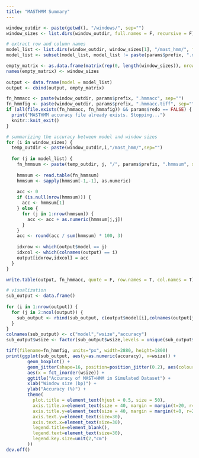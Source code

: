 ```yaml
---
title: "MASTHMM Summary"
---
```


```r
window_outdir <- paste(getwd(), "/windows/", sep="")
window_sizes <- list.dirs(window_outdir, full.names = F, recursive = F)

# extract row and column names
model_list <- list.dirs(window_outdir, window_sizes[1], "/mast_hmm/", full.names = F, recursive = F)
model_list <- subset(model_list, model_list != paste(params$prefix, ".mast.tops", sep="")) 

empty_matrix <- as.data.frame(matrix(rep(0, length(window_sizes)), nrow=length(model_list), ncol=length(window_sizes)))
names(empty_matrix) <- window_sizes
  
output <- data.frame(model = model_list)
output <- cbind(output, empty_matrix)

fn_hmmacc <- paste(window_outdir, params$prefix, ".hmmacc", sep="")
fn_hmmfig <- paste(window_outdir, params$prefix, ".hmmacc.tiff", sep="")
if (all(file.exists(fn_hmmacc, fn_hmmafig)) && params$redo == FALSE) {
  print("MASTHMM accuracy file already exists. Stopping...")
  knitr::knit_exit()
}

# summarizing the accuracy between model and window sizes
for (i in window_sizes) {
  temp_outdir <- paste(window_outdir,i,"/mast_hmm/",sep="")
  
  for (j in model_list) {
    fn_hmmsum <- paste(temp_outdir, j, "/", params$prefix, ".hmmsum", sep="")
    
    hmmsum <- read.table(fn_hmmsum)
    hmmsum <- sapply(hmmsum[-1,-1], as.numeric)
    
    acc <- 0
    if (is.null(nrow(hmmsum))) {
      acc <- hmmsum[1]
    } else {
      for (j in 1:nrow(hmmsum)) {
        acc <- acc + as.numeric(hmmsum[j,j])
      }
    }
    acc <- round(acc / sum(hmmsum) * 100, 3)
    
    idxrow <- which(output$model == j)
    idxcol <- which(colnames(output) == i)
    output[idxrow,idxcol] = acc
  }
}

write.table(output, fn_hmmacc, quote = F, row.names = T, col.names = T)

# visualization
sub_output <- data.frame()
  
for (i in 1:nrow(output)) {
  for (j in 2:ncol(output)) {
    sub_output <- rbind(sub_output, c(output$model[i],colnames(output[j]),output[i,j]))
  }
}
colnames(sub_output) <- c("model","wsize","accuracy")
sub_output$wsize <- factor(sub_output$wsize,levels = unique(sub_output$wsize),ordered = T)

tiff(filename=fn_hmmfig, units="px", width=2880, height=1800)
print(ggplot(sub_output, aes(y=as.numeric(accuracy), x=wsize)) + 
        geom_boxplot() +
        geom_jitter(shape=16, position=position_jitter(0.2), aes(colour=model)) +
        aes(x = fct_inorder(wsize)) +
        ggtitle("Accuracy of MAST+HMM in Simulated Dataset") + 
        xlab("Window size (bp)") +
        ylab("Accuracy (%)") +
        theme(
          plot.title = element_text(hjust = 0.5, size = 50),
          axis.title.x=element_text(size = 40, margin = margin(t=20, r=0, b=0, l=0)),
          axis.title.y=element_text(size = 40, margin = margin(t=0, r=20, b=0, l=0)),
          axis.text.y=element_text(size=30),
          axis.text.x=element_text(size=30),
          legend.title=element_blank(),
          legend.text=element_text(size=30),
          legend.key.size=unit(2,"cm")
        ))
dev.off()
```
